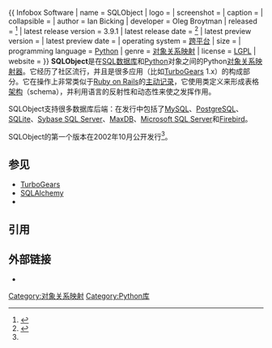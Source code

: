 {{ Infobox Software
| name                   = SQLObject
| logo                   = 
| screenshot             = 
| caption                = 
| collapsible            = 
| author                 = Ian Bicking
| developer              = Oleg Broytman
| released               = {{Start date and age|2002|10}}<ref name=SQLObject01>{{cite web |last=Bicking |first=Ian |title=<nowiki>[ANN]</nowiki> SQLObject 0.1 |url=http://mail.python.org/pipermail/db-sig/2002-October/002880.html |publisher=SQLObject |accessdate=March 29, 2011 |date=October 21, 2002 |archive-date=2013-07-14 |archive-url=https://www.webcitation.org/6I6YZT3NC?url=http://mail.python.org/pipermail/db-sig/2002-October/002880.html |dead-url=no }}</ref>
| latest release version = 3.9.1
| latest release date    = {{Start date and age|2021|02|27}}<ref>{{cite web
  | url         = https://pypi.org/project/SQLObject/#history
  | title         = SQLObject · PyPI
  | website         = pypi.org
  | access-date         = 2021-04-29
  | archive-date         = 2021-12-19
  | archive-url         = https://web.archive.org/web/20211219173852/https://pypi.org/project/SQLObject/#history
  | dead-url         = no
  }}</ref>
| latest preview version = 
| latest preview date    = 
| operating system       = [[跨平台|跨平台]]
| size                   = 
| programming language   = [[Python|Python]]
| genre                  = [[对象关系映射|对象关系映射]]
| license                = [[LGPL|LGPL]]
| website                = {{url|http://sqlobject.org/}}
}}
'''SQLObject'''是在[[SQL|SQL]][[数据库|数据库]]和[[Python|Python]]对象之间的Python[[对象关系映射器|对象关系映射器]]。它经历了社区流行，并且是很多应用（比如[[TurboGears|TurboGears]] 1.x）的构成部分。它在操作上非常类似于[[Ruby_on_Rails|Ruby on Rails]]的[[Active_Record|主动记录]]，它使用类定义来形成表格[[Schema_(数据库)|架构]]（schema），并利用语言的反射性和动态性来使之发挥作用。

SQLObject支持很多数据库后端：在发行中包括了[[MySQL|MySQL]]、[[PostgreSQL|PostgreSQL]]、[[SQLite|SQLite]]、[[Sybase_SQL_Server|Sybase SQL Server]]、[[MaxDB|MaxDB]]、[[Microsoft_SQL_Server|Microsoft SQL Server]]和[[Firebird_(数据库)|Firebird]]。

SQLObject的第一个版本在2002年10月公开发行<ref name=SQLObject01 />。

==参见==
* [[TurboGears|TurboGears]]
* [[SQLAlchemy|SQLAlchemy]]
* {{en-link|Storm (软件)|Storm (software)|Storm}}

==引用==
{{reflist}}

==外部链接==
* {{official website|http://sqlobject.org/ }}

[[Category:对象关系映射|Category:对象关系映射]]
[[Category:Python库|Category:Python库]]

{{database-software-stub}}